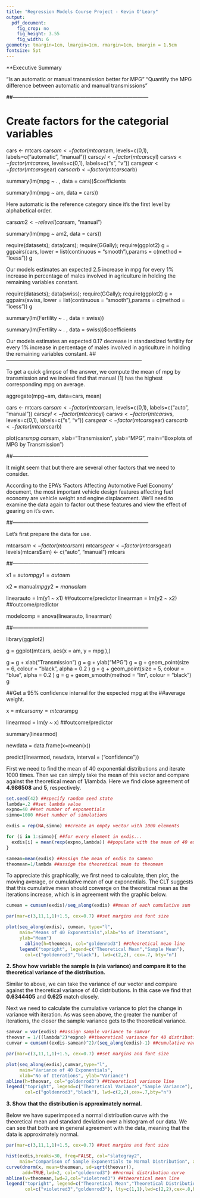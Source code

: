 ```yaml
---
title: "Regression Models Course Project - Kevin O'Leary"
output:
  pdf_document:
    fig_crop: no
    fig_height: 3.55
    fig_width: 6
geometry: tmargin=1cm, lmargin=1cm, rmargin=1cm, bmargin = 1.5cm
fontsize: 5pt
---
```


**Executive Summary

"Is an automatic or manual transmission better for MPG"
"Quantify the MPG difference between automatic and manual transmissions"

##------------------------------------------------------------------------------

# Create factors for the categorial variables
cars <- mtcars
cars$am <- factor(mtcars$am, levels=c(0,1), labels=c("automatic", "manual"))
cars$cyl <- factor(mtcars$cyl)
cars$vs <- factor(mtcars$vs, levels=c(0,1), labels=c("s", "v"))
cars$gear <- factor(mtcars$gear)
cars$carb <- factor(mtcars$carb)


summary(lm(mpg ~ . , data = cars))$coefficients

summary(lm(mpg ~ am, data = cars))

Here automatic is the reference category since it's the first level by alphabetical order.

cars$am2 <- relevel(cars$am, "manual")

summary(lm(mpg ~ am2, data = cars))

require(datasets); data(cars); require(GGally); require(ggplot2)
g = ggpairs(cars, lower = list(continuous = "smooth"),params = c(method = "loess"))
g

Our models estimates an expected 2.5 increase in mpg for every 1% increase in percentage of males involved in agriculture in holding the remaining variables constant.

require(datasets); data(swiss); require(GGally); require(ggplot2)
g = ggpairs(swiss, lower = list(continuous = "smooth"),params = c(method = "loess"))
g

summary(lm(Fertility ~ . , data = swiss))

summary(lm(Fertility ~ . , data = swiss))$coefficients

Our models estimates an expected 0.17 decrease in standardized fertility for every 1% increase in percentage of males involved in agriculture in holding the remaining variables constant.
##------------------------------------------------------------------------------

To get a quick glimpse of the answer, we compute the mean of mpg by transmission
and we indeed find that manual (1) has the highest corresponding mpg on average.

aggregate(mpg~am, data=cars, mean)

cars <- mtcars
cars$am <- factor(mtcars$am, levels=c(0,1), labels=c("auto", "manual"))
cars$cyl <- factor(mtcars$cyl)
cars$vs <- factor(mtcars$vs, levels=c(0,1), labels=c("s", "v"))
cars$gear <- factor(mtcars$gear)
cars$carb <- factor(mtcars$carb)

plot(cars$mpg~cars$am, xlab="Transmission", ylab="MPG", main="Boxplots of MPG by Transmission")






##------------------------------------------------------------------------------

It might seem that but there are several other factors that we need to consider.

According to the EPA's 'Factors Affecting Automotive Fuel Economy' document, the 
most important vehicle design features affecting fuel economy are vehicle weight 
and engine displacement. We'll need to examine the data again to factor out 
these features and view the effect of gearing on it's own.

##------------------------------------------------------------------------------

Let's first prepare the data for use.

mtcars$am <- factor(mtcars$am)
mtcars$gear <- factor(mtcars$gear)
levels(mtcars$am) <- c("auto", "manual")
mtcars



##------------------------------------------------------------------------------

x1 = auto$mpg
y1 = auto$am

x2 = manual$mpg
y2 = manual$am


linearauto = lm(y1 ~ x1) ##outcome/predictor 
linearman = lm(y2 ~ x2) ##outcome/predictor 

modelcomp = anova(linearauto, linearman)

##------------------------------------------------------------------------------

library(ggplot2)

g = ggplot(mtcars, aes(x = am, y = mpg ),)

g = g + xlab("Transmission")
g = g + ylab("MPG")
g = g + geom_point(size = 6, colour = "black", alpha = 0.2 )
g = g + geom_point(size = 5, colour = "blue", alpha = 0.2 )
g = g + geom_smooth(method = "lm", colour = "black")
g






##Get a 95% confidence interval for the expected mpg at the 
##average weight.

x = mtcars$am
y = mtcars$mpg

linearmod = lm(y ~ x) ##outcome/predictor

summary(linearmod)

newdata = data.frame(x=mean(x))

predict(linearmod, newdata, interval = ("confidence"))









First we need to find the mean of 40 exponential distributions and iterate 1000 
times. Then we can simply take the mean of this vector and compare against the
theoretical mean of 1/lambda. Here we find close agreement of **4.986508** and 
**5**, respectively. 
```r
set.seed(42) ##specify random seed state 
lambda=.2 ##set lambda value
expno=40 ##set number of exponentials
simno=1000 ##set number of simulations

exdis = rep(NA,simno) ##create an empty vector with 1000 elements

for (i in 1:simno){ ##for every element in exdis...
  exdis[i] = mean(rexp(expno,lambda)) ##populate with the mean of 40 exponentials
}

samean=mean(exdis) ##assign the mean of exdis to samean
theomean=1/lambda ##assign the theoretical mean to theomean
```
To appreciate this graphically, we first need to calculate, then plot, the 
moving average, or cumulative mean of our exponentials. The CLT suggests that 
this cumulative mean should converge on the theoretical mean as the iterations 
increase, which is in agreement with the graphic below.
```r
cumean = cumsum(exdis)/seq_along(exdis) ##mean of each cumulative sum

par(mar=c(3,11,1,1)+1.5, cex=0.7) ##set margins and font size

plot(seq_along(exdis), cumean, type="l",
     main="Means of 40 Exponentials",xlab="No of Iterations", 
     ylab="Mean")
       abline(h=theomean, col="goldenrod3") ##theoretical mean line
     legend("topright", legend=c("Theoretical Mean","Sample Mean"),
       col=c("goldenrod3","black"), lwd=c(2,2), cex=.7, bty="n")
```

**2. Show how variable the sample is (via variance) and compare it to the theoretical variance of the distribution.**

Similar to above, we can take the variance of our vector and compare against the 
theoretical variance of 40 distributions. In this case we find that **0.6344405** 
and **0.625** match closely.

Next we need to calculate the cumulative variance to plot the change in 
variance with iteration. As was seen above, the greater the number of 
iterations, the closer the sample variance gets to the theoretical variance.
```r
samvar = var(exdis) ##assign sample variance to samvar
theovar = 1/((lambda^2)*expno) ##theoretical variance for 40 distributions
cumvar = cumsum((exdis-samean)^2)/(seq_along(exdis)-1) ##cumulative variance

par(mar=c(3,11,1,1)+1.5, cex=0.7) ##set margins and font size

plot(seq_along(exdis),cumvar,type="l",
     main="Variance of 40 Exponentials",
     xlab="No of Iterations", ylab="Variance")
abline(h=theovar, col="goldenrod3") ##theoretical variance line
legend("topright", legend=c("Theoretical Variance","Sample Variance"),
       col=c("goldenrod3","black"), lwd=c(2,2),cex=.7,bty="n")
```
\newpage

**3. Show that the distribution is approximately normal.**

Below we have superimposed a normal distribution curve with the theoretical mean
and standard deviation over a histogram of our data. We can see that both are in 
general agreement with the data, meaning that the data is approximately normal.
```r
par(mar=c(3,11,1,1)+1.5, cex=0.7) ##set margins and font size

hist(exdis,breaks=30, freq=FALSE, col="slategray2", 
     main="Comparison of Sample Exponentials to Normal Distribution", xlab="Value",ylab="Density")
curve(dnorm(x, mean=theomean, sd=sqrt(theovar)),
      add=TRUE,lwd=2, col="goldenrod3") ##normal distribution curve
abline(v=theomean,lwd=2,col="violetred3") ##theoretical mean line
legend("topright", legend=c("Theoretical Mean","Theoretical Distribution"),
       col=c("violetred3","goldenrod3"), lty=c(1,1),lwd=c(2,2),cex=.8,bty="n")
```
